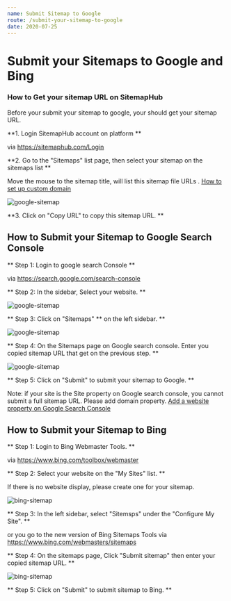 ```yaml
---
name: Submit Sitemap to Google
route: /submit-your-sitemap-to-google
date: 2020-07-25
---
```

# Submit your Sitemaps to Google and Bing

### How to Get your sitemap URL on SitemapHub

Before your submit your sitemap to google, your should get your sitemap URL.

**1. Login SitemapHub account on platform **

via https://sitemaphub.com/Login

**2. Go to the "Sitemaps" list page, then select your sitemap on the sitemaps list **

Move the mouse to the sitemap title, will list this sitemap file URLs . [How to set up custom domain](/setting-custom-domain)

![google-sitemap](../static/images/submit-sitemap-google-04.png)

**3. Click on "Copy URL" to copy this sitemap URL. **

## How to Submit your Sitemap to Google Search Console

** Step 1: Login to google search Console **

via https://search.google.com/search-console

** Step 2: In the sidebar, Select your website. **

![google-sitemap](../static/images/submit-sitemap-google-01.png)

** Step 3: Click on "Sitemaps" ** on the left sidebar. **

![google-sitemap](../static/images/submit-sitemap-google-02.png)

** Step 4: On the Sitemaps page on Google search console. Enter you copied sitemap URL that get on the previous step. **

![google-sitemap](../static/images/submit-sitemap-google-03.png)

** Step 5: Click on "Submit" to submit your sitemap to Google. **

Note: if your site is the Site property on Google search console, you cannot submit a full sitemap URL. Please add domain property. [Add a website property on Google Search Console](https://support.google.com/webmasters/answer/34592?hl=en)

## How to Submit your Sitemap to Bing

** Step 1: Login to Bing Webmaster Tools. **

via https://www.bing.com/toolbox/webmaster

** Step 2: Select your website on the "My Sites" list. **

If there is no website display, please create one for your sitemap.

![bing-sitemap](../static/images/submit-sitemap-google-05.png)

** Step 3: In the left sidebar, select "Sitemsps" under the "Configure My Site". **

or you go to the new version of Bing Sitemaps Tools via https://www.bing.com/webmasters/sitemaps

** Step 4: On the sitemaps page, Click "Submit sitemap" then enter your copied sitemap URL. **

![bing-sitemap](../static/images/submit-sitemap-google-06.png)

** Step 5: Click on "Submit" to submit sitemap to Bing. **


